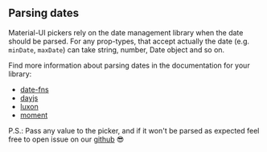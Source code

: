 ## Parsing dates

Material-UI pickers rely on the date management library when the date should be parsed. For
any prop-types, that accept actually the date (e.g. `minDate`, `maxDate`)
can take string, number, Date object and so on.

Find more information about parsing dates in the documentation for your library:

- [date-fns](https://developer.mozilla.org/en-US/docs/Web/JavaScript/Reference/Global_Objects/Date#Several_ways_to_create_a_Date_object)
- [dayjs](https://github.com/iamkun/dayjs/blob/dev/docs/en/API-reference.md#constructor-dayjsexisting-string--number--date--dayjs)
- [luxon](https://moment.github.io/luxon/docs/manual/parsing.html)
- [moment](https://momentjs.com/docs/#/parsing/)

P.S.: Pass any value to the picker, and if it won't be parsed as expected feel free to open issue
on our [github](https://github.com/dmtrKovalenko/material-ui-pickers) 😎
